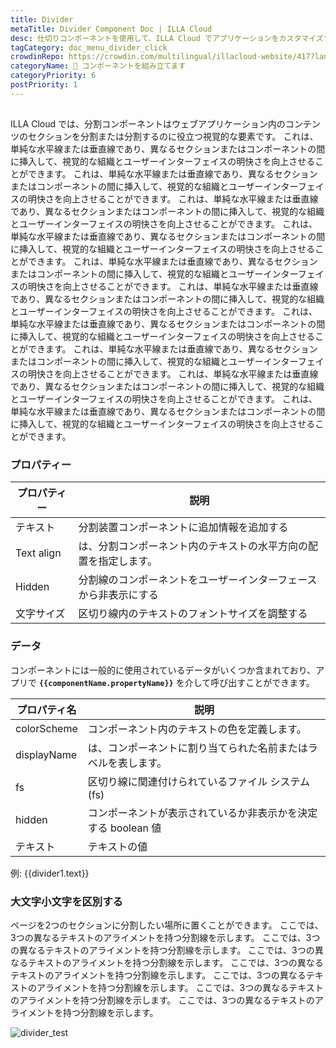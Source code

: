 ```yaml
---
title: Divider
metaTitle: Divider Component Doc | ILLA Cloud
desc: 仕切りコンポーネントを使用して、ILLA Cloud でアプリケーションをカスタマイズする方法を学びます。
tagCategory: doc_menu_divider_click
crowdinRepo: https://crowdin.com/multilingual/illacloud-website/417?languages=ja&filter=basic&value=0
categoryName: 🧬 コンポーネントを組み立てます
categoryPriority: 6
postPriority: 1
---
```


## <h2 hidden>分割線とは?</h2>

ILLA Cloud では、分割コンポーネントはウェブアプリケーション内のコンテンツのセクションを分割または分割するのに役立つ視覚的な要素です。 これは、単純な水平線または垂直線であり、異なるセクションまたはコンポーネントの間に挿入して、視覚的な組織とユーザーインターフェイスの明快さを向上させることができます。 これは、単純な水平線または垂直線であり、異なるセクションまたはコンポーネントの間に挿入して、視覚的な組織とユーザーインターフェイスの明快さを向上させることができます。 これは、単純な水平線または垂直線であり、異なるセクションまたはコンポーネントの間に挿入して、視覚的な組織とユーザーインターフェイスの明快さを向上させることができます。 これは、単純な水平線または垂直線であり、異なるセクションまたはコンポーネントの間に挿入して、視覚的な組織とユーザーインターフェイスの明快さを向上させることができます。 これは、単純な水平線または垂直線であり、異なるセクションまたはコンポーネントの間に挿入して、視覚的な組織とユーザーインターフェイスの明快さを向上させることができます。 これは、単純な水平線または垂直線であり、異なるセクションまたはコンポーネントの間に挿入して、視覚的な組織とユーザーインターフェイスの明快さを向上させることができます。 これは、単純な水平線または垂直線であり、異なるセクションまたはコンポーネントの間に挿入して、視覚的な組織とユーザーインターフェイスの明快さを向上させることができます。 これは、単純な水平線または垂直線であり、異なるセクションまたはコンポーネントの間に挿入して、視覚的な組織とユーザーインターフェイスの明快さを向上させることができます。 これは、単純な水平線または垂直線であり、異なるセクションまたはコンポーネントの間に挿入して、視覚的な組織とユーザーインターフェイスの明快さを向上させることができます。 これは、単純な水平線または垂直線であり、異なるセクションまたはコンポーネントの間に挿入して、視覚的な組織とユーザーインターフェイスの明快さを向上させることができます。

### プロパティー

| プロパティー     | 説明                                                                  |
| ---------- | ------------------------------------------------------------------- |
| テキスト       | 分割装置コンポーネントに追加情報を追加する                                               |
| Text align | は、分割コンポーネント内のテキストの水平方向の配置を指定します。                                    |
| Hidden     | 分割線のコンポーネントをユーザーインターフェースから非表示にする                                    |
| 文字サイズ      | 区切り線内のテキストのフォントサイズを調整する                                             |

### データ

コンポーネントには一般的に使用されているデータがいくつか含まれており、アプリで **`{{componentName.propertyName}}`** を介して呼び出すことができます。

| プロパティ名        | 説明                                                               |
| ------------- | ---------------------------------------------------------------- |
| colorScheme   | コンポーネント内のテキストの色を定義します。                                           |
| displayName   | は、コンポーネントに割り当てられた名前またはラベルを表します。                                  |
| fs            | 区切り線に関連付けられているファイル システム (fs)                                     |
| hidden        | コンポーネントが表示されているか非表示かを決定する boolean 値                              |
| テキスト          | テキストの値                                                           |

例: {{divider1.text}}

### 大文字小文字を区別する

ページを2つのセクションに分割したい場所に置くことができます。 ここでは、3つの異なるテキストのアライメントを持つ分割線を示します。 ここでは、3つの異なるテキストのアライメントを持つ分割線を示します。 ここでは、3つの異なるテキストのアライメントを持つ分割線を示します。 ここでは、3つの異なるテキストのアライメントを持つ分割線を示します。 ここでは、3つの異なるテキストのアライメントを持つ分割線を示します。 ここでは、3つの異なるテキストのアライメントを持つ分割線を示します。 ここでは、3つの異なるテキストのアライメントを持つ分割線を示します。

![divider_test](https://cdn.illacloud.com/official-website/img/docs/divider_test.jpg)
